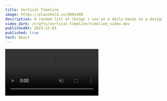 ```yaml
---
title: Vertical Timeline
image: https://placehold.co/600x400
description: A random list of things i use on a daily bases as a design student and software developer
video_dark: /crafts/vertical-timeline/timeline_video.mov
publishedAt: 2023-12-03
published: true
tech: React
---
```



<video className="w-full h-fit" src="/crafts/vertical-timeline/timeline_video.mov" autoPlay loop muted />
--- 

### Code
Preparing the states and variables for the unlimited month scroll and the drag funtionality

  ```
  const { data } = trpc.entries.getEntries.useQuery()
  const containerRef = useRef<HTMLDivElement>(null)
  const timelineRef = useRef<HTMLDivElement>(null)
  const controlRef = useRef<HTMLDivElement>(null)
  const [maxDrag, setMaxDrag] = useState(0)
  const x = useMotionValue(0) // motion value to track the drag position
  const isDragging = useRef(false) // flag to indicate if we are dragging
  const [loadedMonths, setLoadedMonths] = useState([new Date()]) // Start with current month
  const [currentMonth, setCurrentMonth] = useState(new Date())
```
---

### Unlimited Month scroll 
Logic for unlimited month scroll
```
  const loadMoreMonths = (numMonths = 1) => {
    setLoadedMonths((current) => {
      const lastMonth = current[current.length - 1]
      let newMonths = []
      for (let i = 1; i <= numMonths; i++) {
        newMonths.push(addMonths(lastMonth, i))
      }
      return [...current, ...newMonths]
    })
  }

  // check with month is visible

  const checkMonth = () => {
    const timeline = timelineRef.current
    const timelineWidth = timeline?.offsetWidth
    const timelineScrollLeft = timeline?.scrollLeft
    const timeLinescrollHeight = timeline?.scrollHeight
    const timelineClientWidth = timeline?.scrollHeight
    const timelineScrollRight = timeLinescrollHeight! - timelineClientWidth!
    const timelineScrollPercentage = timelineScrollLeft! / timelineScrollRight
    const timelineScrollMonth = Math.round(timelineScrollPercentage * 12)
    const timelineScrollDate = addMonths(new Date(), timelineScrollMonth)
    setCurrentMonth(timelineScrollDate)
  }

  // Generate timeline items for loaded months
  const timelineItems = loadedMonths.flatMap((month) => {
    const start = startOfMonth(month)
    const end = endOfMonth(month)
    return eachDayOfInterval({ start, end })
  })
  // Scroll event handler to load more months
  useEffect(() => {
    const handleScroll = () => {
      if (timelineRef.current) {
        const { scrollLeft, scrollWidth, clientWidth } = timelineRef.current
        const nearEnd = scrollLeft + clientWidth > scrollWidth - 500 // 500px before the end
        if (nearEnd) {
          loadMoreMonths()
        }
      }
      checkMonth()
    }

    timelineRef.current?.addEventListener('scroll', handleScroll)
    return () =>
      timelineRef.current?.removeEventListener('scroll', handleScroll)
  }, [])
```
---


### TSX Elements
Implementation of using framer motion for animating the timeline
```html showLineNumbers"
 <div className="relative  pl-6 ">
        <div ref={containerRef} className=" overflow-hidden w-full ">
          <motion.div
            ref={timelineRef}
            className="flex flex-col overflow-y-auto scrollbar-hide space-y-2 h-screen"
          >
            {timelineItems.map((date) => {
              const formattedDate = format(date, 'yyyy-MM-dd')

              const entry = data?.find((entry) => entry.day === formattedDate)

              return (
                <JournalTimelineItem
                  entry={entry}
                  key={date.toISOString()}
                  date={date}
                  selectedDate={selectedDate}
                  setSelectedDate={setSelectedDate}
                />
              )
            })}
          </motion.div>
        </div>
        <motion.div
          drag="x"
          dragConstraints={{ left: 0, right: maxDrag }}
          dragElastic={0.2}
          ref={controlRef}
          dragMomentum={false}
          style={{ x }} // Bind the x motion value to the style
          className="h-2 w-16 mx-auto rounded-lg mt-2 cursor-pointer absolute"
          onDragStart={() => {
            isDragging.current = true
          }}
          onDragEnd={() => {
            isDragging.current = false
          }}
        ></motion.div>
      </div>
```
